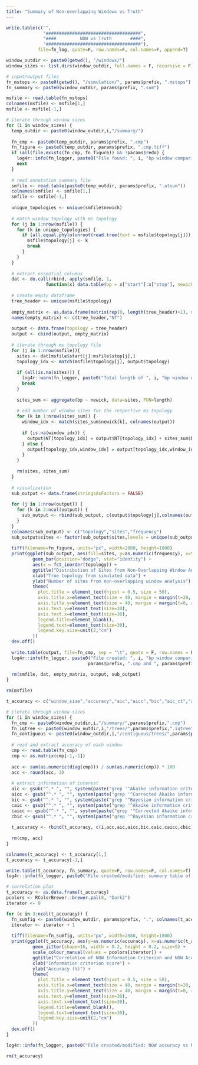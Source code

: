 ```yaml
---
title: "Summary of Non-overlapping Windows vs Truth"
---
```


```r
write.table(c("",
              "####################################",
              "####         NOW vs Truth       ####",
              "####################################"),
            file=fn_log, quote=F, row.names=F, col.names=F, append=T)

window_outdir <- paste0(getwd(), "/windows/")
window_sizes <- list.dirs(window_outdir, full.names = F, recursive = F)

# input/output files
fn_mstops <- paste0(getwd(), "/simulation/", params$prefix, ".mstops")
fn_summary <- paste0(window_outdir, params$prefix, ".sum")
```

```r
msfile <- read.table(fn_mstops)
colnames(msfile) <- msfile[1,]
msfile <- msfile[-1,]

# iterate through window sizes
for (i in window_sizes) {
  temp_outdir <- paste0(window_outdir,i,"/summary/")
  
  fn_cmp <- paste0(temp_outdir, params$prefix, ".cmp")
  fn_figure <- paste0(temp_outdir, params$prefix, ".cmp.tiff")
  if (all(file.exists(fn_cmp, fn_figure)) && !params$redo) {
    log4r::info(fn_logger, paste0("File found: ", i, "bp window comparison file."))
    next
  }
  
  # read annotation summary file
  smfile <- read.table(paste0(temp_outdir, params$prefix, ".atsum"))
  colnames(smfile) <- smfile[1,]
  smfile <- smfile[-1,]
  
  unique_topologies <- unique(smfile$newick)
  
  # match window topology with ms topology
  for (j in 1:nrow(msfile)) {
    for (k in unique_topologies) {
      if (all.equal.phylo(unroot(read.tree(text = msfile$topology[j])), read.tree(text = k))) {
        msfile$topology[j] <- k
        break
      }
    }
  }
  
  # extract essential columns
  dat <- do.call(rbind, apply(smfile, 1,
               function(x) data.table(bp = x["start"]:x["stop"], newick = x["newick"], topology = x["topology"])))
  
  # create empty dataframe
  tree_header <- unique(msfile$topology)
  
  empty_matrix <- as.data.frame(matrix(rep(0, length(tree_header)+1), nrow=length(tree_header), ncol=length(tree_header)+1))
  names(empty_matrix) <- c(tree_header,"NT")
  
  output <- data.frame(topology = tree_header)
  output <- cbind(output, empty_matrix)
  
  # iterate through ms topology file
  for (j in 1:nrow(msfile)){
    sites <- dat[msfile$start[j]:msfile$stop[j],]
    topology_idx <- match(msfile$topology[j], output$topology)
    
    if (all(is.na(sites))) {
      log4r::warn(fn_logger, paste0("Total length of ", i, "bp window does not match with msfile."))
      break
    }
    
    sites_sum <- aggregate(bp ~ newick, data=sites, FUN=length)
    
    # add number of window sites for the respective ms topology
    for (k in 1:nrow(sites_sum)) {
      window_idx <- match(sites_sum$newick[k], colnames(output))
      
      if (is.na(window_idx)) {
        output$NT[topology_idx] = output$NT[topology_idx] + sites_sum$bp[k]
      } else {
        output[topology_idx,window_idx] = output[topology_idx,window_idx] + sites_sum$bp[k]
      }
    }
    
    rm(sites, sites_sum)
  }
  
  # visualization
  sub_output <- data.frame(stringsAsFactors = FALSE)
  
  for (j in 1:nrow(output)) {
    for (k in 2:ncol(output)) {
      sub_output <- rbind(sub_output, c(output$topology[j],colnames(output[k]),output[j,k]))
    }
  }
  colnames(sub_output) <- c("topology","sites","frequency")
  sub_output$sites <- factor(sub_output$sites,levels = unique(sub_output$sites),ordered = T)
  
  tiff(filename=fn_figure, units="px", width=2880, height=1800)
  print(ggplot(sub_output, aes(fill=sites, y=as.numeric(frequency), x=topology)) + 
          geom_bar(position="dodge", stat="identity") +
          aes(x = fct_inorder(topology)) +
          ggtitle("Distribution of Sites from Non-Overlapping Window Analysis in Simulated Dataset") + 
          xlab("True topology from simulated data") +
          ylab("Number of sites from non-overlapping window analysis") +
          theme(
            plot.title = element_text(hjust = 0.5, size = 50),
            axis.title.x=element_text(size = 40, margin = margin(t=20, r=0, b=0, l=0)),
            axis.title.y=element_text(size = 40, margin = margin(t=0, r=20, b=0, l=0)),
            axis.text.y=element_text(size=30),
            axis.text.x=element_text(size=30),
            legend.title=element_blank(),
            legend.text=element_text(size=30),
            legend.key.size=unit(2,"cm")
          ))
  dev.off()
  
  write.table(output, file=fn_cmp, sep = "\t", quote = F, row.names = F)
  log4r::info(fn_logger, paste0("File created: ", i, "bp window comparison files (",
                               params$prefix, ".cmp and ", params$prefix, ".cmp.tiff)."))
  
  rm(smfile, dat, empty_matrix, output, sub_output)
}

rm(msfile)
```

```r
t_accuracy <- c("window_size","accuracy","aic","aicc","bic","aic_ct","aicc_ct","bic_ct")

# iterate through window sizes
for (i in window_sizes) {
  fn_cmp <- paste0(window_outdir,i,"/summary/",params$prefix,".cmp")
  fn_iqtree <- paste0(window_outdir,i,"/trees/",params$prefix,".iqtree")
  fn_contiguous <- paste0(window_outdir,i,"/contiguous/trees/",params$prefix,".iqtree")
  
  # read and extract accuracy of each window
  cmp <- read.table(fn_cmp)
  cmp <- as.matrix(cmp[-1,-1])
  
  acc <- sum(as.numeric(diag(cmp))) / sum(as.numeric(cmp)) * 100
  acc <- round(acc, 3)
  
  # extract information of interest
  aic <- gsub("^.* ", "", system(paste("grep '^Akaike information criterion'",fn_iqtree), intern = T))
  aicc <- gsub("^.* ", "", system(paste("grep '^Corrected Akaike information criterion'",fn_iqtree), intern = T))
  bic <- gsub("^.* ", "", system(paste("grep '^Bayesian information criterion'",fn_iqtree), intern = T))
  caic <- gsub("^.* ", "", system(paste("grep '^Akaike information criterion'",fn_contiguous), intern = T))
  caicc <- gsub("^.* ", "", system(paste("grep '^Corrected Akaike information criterion'",fn_contiguous), intern = T))
  cbic <- gsub("^.* ", "", system(paste("grep '^Bayesian information criterion'",fn_contiguous), intern = T))
  
  t_accuracy <- rbind(t_accuracy, c(i,acc,aic,aicc,bic,caic,caicc,cbic))
  
  rm(cmp, acc)
}

colnames(t_accuracy) <- t_accuracy[1,]
t_accuracy <- t_accuracy[-1,]

write.table(t_accuracy, fn_summary, quote=F, row.names=F, col.names=T)
log4r::info(fn_logger, paste0("File created/modified: summary table of NOW and ms (", params$prefix, ".sum)."))

# correlation plot
t_accuracy <- as.data.frame(t_accuracy)
pcolors <- RColorBrewer::brewer.pal(8, "Dark2")
iterator <- 0

for (c in 3:ncol(t_accuracy)) {
  fn_sumfig <- paste0(window_outdir, params$prefix, ".", colnames(t_accuracy)[c],".tiff")
  iterator <- iterator + 1
  
  tiff(filename=fn_sumfig, units="px", width=2880, height=1800)
  print(ggplot(t_accuracy, aes(y=as.numeric(accuracy), x=as.numeric(t_accuracy[,c]), ymin=0, ymax=100)) + 
          geom_jitter(shape=16, width = 0.2, height = 0.2, size=5) +
          scale_colour_manual(values = pcolors[iterator]) +
          ggtitle("Correlation of NOW Information Criterion and NOW Accuracy") + 
          xlab("Information criterion score") +
          ylab("Accuracy (%)") +
          theme(
            plot.title = element_text(hjust = 0.5, size = 50),
            axis.title.x=element_text(size = 40, margin = margin(t=20, r=0, b=0, l=0)),
            axis.title.y=element_text(size = 40, margin = margin(t=0, r=20, b=0, l=0)),
            axis.text.y=element_text(size=30),
            axis.text.x=element_text(size=30),
            legend.title=element_blank(),
            legend.text=element_text(size=30),
            legend.key.size=unit(2,"cm")
          ))
  dev.off()
}

log4r::info(fn_logger, paste0("File created/modified: NOW accuracy vs NOW IC correlation plots."))

rm(t_accuracy)
```